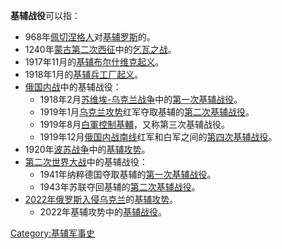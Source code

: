 '''基辅战役'''可以指：
*968年[[佩切涅格人|佩切涅格人]]对[[基辅罗斯|基辅罗斯]]的{{link-en|968年基辅围城战|Siege of Kiev (968)|围城战}}。
*1240年[[蒙古第二次西征|蒙古第二次西征]]中的[[乞瓦之战|乞瓦之战]]。
*1917年11月的[[基辅布尔什维克起义|基辅布尔什维克起义]]。
*1918年1月的[[基辅兵工厂起义|基辅兵工厂起义]]。
*[[俄国内战|俄国内战]]中的基辅战役：
**1918年2月[[苏维埃-乌克兰战争|苏维埃-乌克兰战争]]中的[[基辅战役_(1918年)|第一次基辅战役]]。
**1919年1月[[乌克兰攻势_(1919年)|乌克兰攻势]]红军夺取基辅的[[基辅战役_(1919年1月)|第二次基辅战役]]。
**1919年8月[[白軍控制基輔|白軍控制基輔]]，又称第三次基辅战役。
**1919年12月[[俄国内战南线|俄国内战南线]]红军和白军之间的[[基辅战役_(1919年12月)|第四次基辅战役]]。
*1920年[[波苏战争|波苏战争]]中的[[基辅攻势|基辅攻势]]。
*[[第二次世界大战|第二次世界大战]]中的基辅战役：
**1941年纳粹德国夺取基辅的[[基輔戰役_(1941年)|第一次基辅战役]]。
**1943年苏联夺回基辅的[[基輔戰役_(1943年)|第二次基辅战役]]。
*[[2022年俄罗斯入侵乌克兰|2022年俄罗斯入侵乌克兰]]的[[2022年基辅攻势|基辅攻势]]。
**2022年基辅攻势中的[[2022年基辅战役|基辅战役]]。

{{Disambiguation|Cat=四字战事消歧义}}
[[Category:基辅军事史|Category:基辅军事史]]
